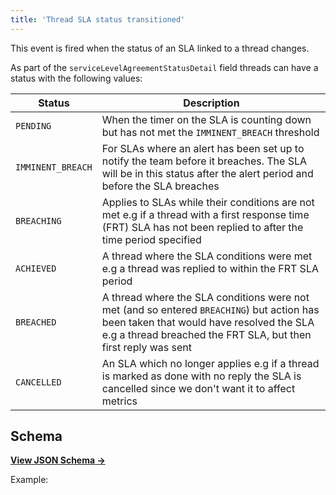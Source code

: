 ```yaml
---
title: 'Thread SLA status transitioned'
---
```


This event is fired when the status of an SLA linked to a thread changes.

As part of the `serviceLevelAgreementStatusDetail` field threads can have a status with the following values:

| Status            | Description                                                                                                                                                                                             |
| ----------------- | ------------------------------------------------------------------------------------------------------------------------------------------------------------------------------------------------------- |
| `PENDING`         | When the timer on the SLA is counting down but has not met the `IMMINENT_BREACH` threshold                                                                                                              |
| `IMMINENT_BREACH` | For SLAs where an alert has been set up to notify the team before it breaches. The SLA will be in this status after the alert period and before the SLA breaches                                        |
| `BREACHING`       | Applies to SLAs while their conditions are not met e.g if a thread with a first response time (FRT) SLA has not been replied to after the time period specified                                         |
| `ACHIEVED`        | A thread where the SLA conditions were met e.g a thread was replied to within the FRT SLA period                                                                                                        |
| `BREACHED`        | A thread where the SLA conditions were not met (and so entered `BREACHING`) but action has been taken that would have resolved the SLA e.g a thread breached the FRT SLA, but then first reply was sent |
| `CANCELLED`       | An SLA which no longer applies e.g if a thread is marked as done with no reply the SLA is cancelled since we don't want it to affect metrics                                                            |

## Schema

[**View JSON Schema →**](https://core-api.uk.plain.com/webhooks/schema/latest.json)

Example:

<Snippet file="webhooks/thread-service-level-agreement-status-transitioned.mdx" />
